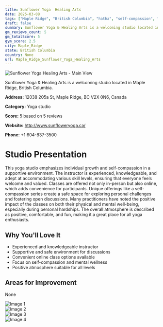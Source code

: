 ```yaml
---
title: Sunflower Yoga  Healing Arts
date: 2025-03-08
tags: ["Maple Ridge", "British Columbia", "hatha", "self-compassion", "meditation", "supportive atmosphere", "convenience", "Maple Ridge"]  
draft: false
summary: Sunflower Yoga & Healing Arts is a welcoming studio located in Maple Ridge, British Columbia.
gm_reviews_count: 5
gm_totalScore: 5
gym_score: 2.5
city: Maple_Ridge
state: British Columbia
country: None
url: Maple_Ridge_Sunflower_Yoga_Healing_Arts
---
```


<div className="aspect-[16/9] relative my-8">
  <img 
    src="https://lh5.googleusercontent.com/p/AF1QipMW8rdWS3ZtkhNJlDm0I_MX1i0RKoAwIghjvJHT=w1920-h1080-k-no"
    alt="Sunflower Yoga  Healing Arts - Main View"
    className="object-cover absolute inset-0 w-full h-full rounded-lg"
  />
</div>

Sunflower Yoga & Healing Arts is a welcoming studio located in Maple Ridge, British Columbia.

**Address:** 12038 205a St, Maple Ridge, BC V2X 0N6, Canada

**Category:** Yoga studio

**Score:** 5 based on 5 reviews

**Website:** http://www.sunfloweryoga.ca/

**Phone:** +1 604-837-3500

# Studio Presentation

This yoga studio emphasizes individual growth and self-compassion in a supportive environment. The instructor is experienced, knowledgeable, and adept at accommodating various skill levels, ensuring that everyone feels welcome and valued. Classes are offered not only in-person but also online, which adds convenience for participants. Unique offerings like a self-compassion series create a safe space for exploring personal challenges and fostering open discussions. Many practitioners have noted the positive impact of the classes on both their physical and mental well-being, especially during personal hardships. The overall atmosphere is described as positive, comfortable, and fun, making it a great place for all yoga enthusiasts.

## Why You'll Love It

- Experienced and knowledgeable instructor
- Supportive and safe environment for discussions
- Convenient online class options available
- Focus on self-compassion and mental wellness
- Positive atmosphere suitable for all levels

## Areas for Improvement

None

<div className="grid grid-cols-1 xl:grid-cols-2 gap-4 my-8">
<div className="aspect-[4/3] relative"><img src="https://lh5.googleusercontent.com/p/AF1QipNaD41ehVVTk4I5VWJzhonVTPOczmj5K0NY0MEy=w1920-h1080-k-no" alt="Image 1" className="object-cover absolute inset-0 w-full h-full rounded-lg" /></div>
<div className="aspect-[4/3] relative"><img src="https://lh5.googleusercontent.com/p/AF1QipOKAsx3fr8Uwyj9gp4Ep-EmrlipTodkNhlYBWen=w1920-h1080-k-no" alt="Image 2" className="object-cover absolute inset-0 w-full h-full rounded-lg" /></div>
<div className="aspect-[4/3] relative"><img src="https://lh5.googleusercontent.com/p/AF1QipOTuwfuHQvu0umCZL_kl03eoVBPovzWOHzze-rA=w1920-h1080-k-no" alt="Image 3" className="object-cover absolute inset-0 w-full h-full rounded-lg" /></div>
<div className="aspect-[4/3] relative"><img src="https://lh5.googleusercontent.com/p/AF1QipOtsv9GTZIVyw239v8kEUSsUl0wKquNHczA7Gft=w1920-h1080-k-no" alt="Image 4" className="object-cover absolute inset-0 w-full h-full rounded-lg" /></div>
</div>
